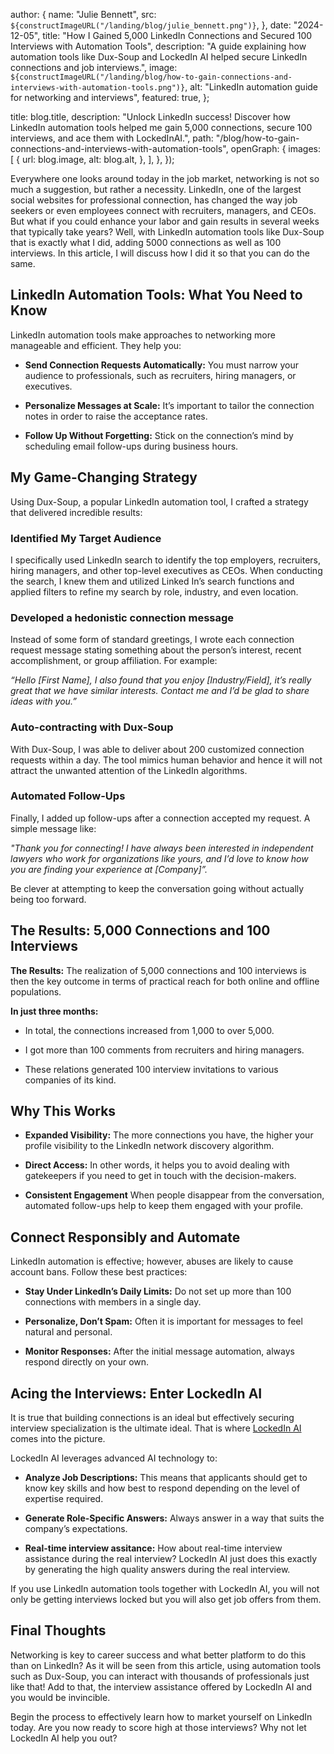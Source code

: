 
  author: {
    name: "Julie Bennett",
    src: `${constructImageURL("/landing/blog/julie_bennett.png")}`,
  },
  date: "2024-12-05",
  title:
    "How I Gained 5,000 LinkedIn Connections and Secured 100 Interviews with Automation Tools",
  description:
    "A guide explaining how automation tools like Dux-Soup and LockedIn AI helped secure LinkedIn connections and job interviews.",
  image: `${constructImageURL("/landing/blog/how-to-gain-connections-and-interviews-with-automation-tools.png")}`,
  alt: "LinkedIn automation guide for networking and interviews",
  featured: true,
};

  title: blog.title,
  description:
    "Unlock LinkedIn success! Discover how LinkedIn automation tools helped me gain 5,000 connections, secure 100 interviews, and ace them with LockedInAI.",
  path: "/blog/how-to-gain-connections-and-interviews-with-automation-tools",
  openGraph: {
    images: [
      {
        url: blog.image,
        alt: blog.alt,
      },
    ],
  },
});


Everywhere one looks around today in the job market, networking is not so much a suggestion, but rather a necessity. LinkedIn, one of the largest social websites for professional connection, has changed the way job seekers or even employees connect with recruiters, managers, and CEOs. But what if you could enhance your labor and gain results in several weeks that typically take years? Well, with LinkedIn automation tools like Dux-Soup that is exactly what I did, adding 5000 connections as well as 100 interviews. In this article, I will discuss how I did it so that you can do the same.

## LinkedIn Automation Tools: What You Need to Know

LinkedIn automation tools make approaches to networking more manageable and efficient. They help you:

- **Send Connection Requests Automatically:** You must narrow your audience to professionals, such as recruiters, hiring managers, or executives.

- **Personalize Messages at Scale:** It’s important to tailor the connection notes in order to raise the acceptance rates.

- **Follow Up Without Forgetting:** Stick on the connection’s mind by scheduling email follow-ups during business hours.

## My Game-Changing Strategy

Using Dux-Soup, a popular LinkedIn automation tool, I crafted a strategy that delivered incredible results:

### Identified My Target Audience

I specifically used LinkedIn search to identify the top employers, recruiters, hiring managers, and other top-level executives as CEOs. When conducting the search, I knew them and utilized Linked In’s search functions and applied filters to refine my search by role, industry, and even location.

### Developed a hedonistic connection message

Instead of some form of standard greetings, I wrote each connection request message stating something about the person’s interest, recent accomplishment, or group affiliation. For example:

_“Hello [First Name], I also found that you enjoy [Industry/Field], it’s really great that we have similar interests. Contact me and I’d be glad to share ideas with you.”_

### Auto-contracting with Dux-Soup

With Dux-Soup, I was able to deliver about 200 customized connection requests within a day. The tool mimics human behavior and hence it will not attract the unwanted attention of the LinkedIn algorithms.

### Automated Follow-Ups

Finally, I added up follow-ups after a connection accepted my request. A simple message like:

_"Thank you for connecting! I have always been interested in independent lawyers who work for organizations like yours, and I’d love to know how you are finding your experience at [Company]”._

Be clever at attempting to keep the conversation going without actually being too forward.

## The Results: 5,000 Connections and 100 Interviews

**The Results:** The realization of 5,000 connections and 100 interviews is then the key outcome in terms of practical reach for both online and offline populations.

**In just three months:**

- In total, the connections increased from 1,000 to over 5,000.

- I got more than 100 comments from recruiters and hiring managers.

- These relations generated 100 interview invitations to various companies of its kind.

## Why This Works

- **Expanded Visibility:** The more connections you have, the higher your profile visibility to the LinkedIn network discovery algorithm.

- **Direct Access:** In other words, it helps you to avoid dealing with gatekeepers if you need to get in touch with the decision-makers.

- **Consistent Engagement** When people disappear from the conversation, automated follow-ups help to keep them engaged with your profile.

## Connect Responsibly and Automate

LinkedIn automation is effective; however, abuses are likely to cause account bans. Follow these best practices:

- **Stay Under LinkedIn’s Daily Limits:** Do not set up more than 100 connections with members in a single day.

- **Personalize, Don’t Spam:** Often it is important for messages to feel natural and personal.

- **Monitor Responses:** After the initial message automation, always respond directly on your own.

## Acing the Interviews: Enter LockedIn AI

It is true that building connections is an ideal but effectively securing interview specialization is the ultimate ideal. That is where [LockedIn AI](https://www.lockedinai.com/) comes into the picture.

LockedIn AI leverages advanced AI technology to:

- **Analyze Job Descriptions:** This means that applicants should get to know key skills and how best to respond depending on the level of expertise required.

- **Generate Role-Specific Answers:** Always answer in a way that suits the company’s expectations.

- **Real-time interview assitance:** How about real-time interview assistance during the real interview? LockedIn AI just does this exactly by generating the high quality answers during the real interview.

If you use LinkedIn automation tools together with LockedIn AI, you will not only be getting interviews locked but you will also get job offers from them.

## Final Thoughts

Networking is key to career success and what better platform to do this than on LinkedIn? As it will be seen from this article, using automation tools such as Dux-Soup, you can interact with thousands of professionals just like that! Add to that, the interview assistance offered by LockedIn AI and you would be invincible.

Begin the process to effectively learn how to market yourself on LinkedIn today. Are you now ready to score high at those interviews? Why not let LockedIn AI help you out?
